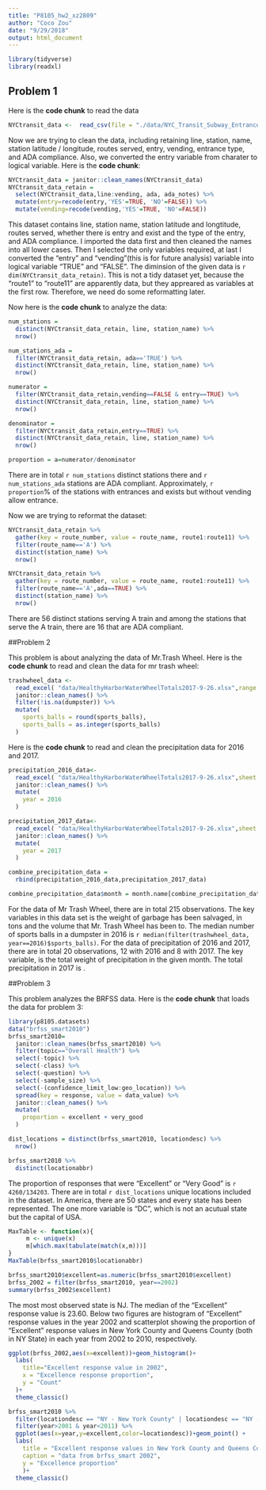 ```yaml
---
title: "P8105_hw2_xz2809"
author: "Coco Zou"
date: "9/29/2018"
output: html_document
---
```


```r
library(tidyverse)
library(readxl)
```

## Problem 1

Here is the **code chunk** to read the data
```r
NYCtransit_data <-  read_csv(file = "./data/NYC_Transit_Subway_Entrance_And_Exit_Data.csv")
```

Now we are trying to clean the data, including retaining line, station, name, station latitude / longitude, routes served, entry, vending, entrance type, and ADA compliance. Also, we converted the entry variable from charater to logical variable. Here is the **code chunk**:

```r
NYCtransit_data = janitor::clean_names(NYCtransit_data)
NYCtransit_data_retain = 
  select(NYCtransit_data,line:vending, ada, ada_notes) %>% 
  mutate(entry=recode(entry,'YES'=TRUE, 'NO'=FALSE)) %>% 
  mutate(vending=recode(vending,'YES'=TRUE, 'NO'=FALSE))
```

This dataset contains line, station name, station latitude and longtitude, routes served, whether there is entry and exist and the type of the entry, and ADA compliance. I imported the data first and then cleaned the names into all lower cases. Then I selected the only variables required, at last I converted the "entry" and "vending"(this is for future analysis) variable into logical variable "TRUE" and "FALSE". The diminsion of the given data is `r dim(NYCtransit_data_retain)`. This is not a tidy dataset yet, because the "route1" to "route11" are apparently data, but they appreared as variables at the first row. Therefore, we need do some reformatting later. 

Now here is the **code chunk** to analyze the data:

```r
num_stations = 
  distinct(NYCtransit_data_retain, line, station_name) %>% 
  nrow()

num_stations_ada = 
  filter(NYCtransit_data_retain, ada=='TRUE') %>% 
  distinct(NYCtransit_data_retain, line, station_name) %>% 
  nrow()

numerator = 
  filter(NYCtransit_data_retain,vending==FALSE & entry==TRUE) %>% 
  distinct(NYCtransit_data_retain, line, station_name) %>% 
  nrow()

denominator = 
  filter(NYCtransit_data_retain,entry==TRUE) %>% 
  distinct(NYCtransit_data_retain, line, station_name) %>% 
  nrow()

proportion = a=numerator/denominator
```

There are in total `r num_stations` distinct stations there and `r num_stations_ada` stations are ADA compliant. Approximately, `r proportion`% of the stations with entrances and exists but without vending allow entrance. 

Now we are trying to reformat the dataset:

```r
NYCtransit_data_retain %>% 
  gather(key = route_number, value = route_name, route1:route11) %>% 
  filter(route_name=='A') %>% 
  distinct(station_name) %>% 
  nrow()

NYCtransit_data_retain %>% 
  gather(key = route_number, value = route_name, route1:route11) %>% 
  filter(route_name=='A',ada==TRUE) %>% 
  distinct(station_name) %>% 
  nrow()
```
There are 56 distinct stations serving A train and among the stations that serve the A train, there are 16 that are ADA compliant.

##Problem 2

This problem is about analyzing the data of Mr.Trash Wheel. Here is the **code chunk** to read and clean the data for mr trash wheel:
```r
trashwheel_data <-  
  read_excel( "data/HealthyHarborWaterWheelTotals2017-9-26.xlsx",range = cell_cols("A:N"), ) %>% 
  janitor::clean_names() %>% 
  filter(!is.na(dumpster)) %>% 
  mutate(
    sports_balls = round(sports_balls),
    sports_balls = as.integer(sports_balls)
  )
```

Here is the **code chunk** to read and clean the precipitation data for 2016 and 2017. 
```r
precipitation_2016_data<-
  read_excel( "data/HealthyHarborWaterWheelTotals2017-9-26.xlsx",sheet = "2016 Precipitation", range = "A2:B15") %>% 
  janitor::clean_names() %>%
  mutate(
    year = 2016
  )

precipitation_2017_data<-
  read_excel( "data/HealthyHarborWaterWheelTotals2017-9-26.xlsx",sheet = "2017 Precipitation", range = "A2:B15") %>% 
  janitor::clean_names() %>%
  mutate(
    year = 2017
  )

combine_precipitation_data =
  rbind(precipitation_2016_data,precipitation_2017_data) 

combine_precipitation_data$month = month.name[combine_precipitation_data$month]
```

For the data of Mr Trash Wheel, there are in total 215 observations. The key variables in this data set is the weight of garbage has been salvaged, in tons and the volume that Mr. Trash Wheel has been to. The median number of sports balls in a dumpster in 2016 is `r median(filter(trashwheel_data, year==2016)$sports_balls)`. For the data of precipitation of 2016 and 2017, there are in total 20 observations, 12 with 2016 and 8 with 2017. The key variable, is the total weight of precipitation in the given month. The total precipitation in 2017 is . 

##Problem 3

This problem analyzes the BRFSS data. Here is the **code chunk** that loads the data for problem 3:
```r
library(p8105.datasets)
data("brfss_smart2010")
brfss_smart2010=
  janitor::clean_names(brfss_smart2010) %>% 
  filter(topic=="Overall Health") %>% 
  select(-topic) %>% 
  select(-class) %>% 
  select(-question) %>% 
  select(-sample_size) %>%
  select(-(confidence_limit_low:geo_location)) %>% 
  spread(key = response, value = data_value) %>% 
  janitor::clean_names() %>% 
  mutate(
    proportion = excellent + very_good
  )
```


```r
dist_locations = distinct(brfss_smart2010, locationdesc) %>% 
  nrow()

brfss_smart2010 %>% 
  distinct(locationabbr)
```
The proportion of responses that were “Excellent” or “Very Good" is `r 4260/134203`. There are in total `r dist_locations` unique locations included in the dataset. In America, there are 50 states and every state has been represented. The one more variable is "DC", which is not an acutual state but the capital of USA.

```r
MaxTable <- function(x){
     m <- unique(x)
     m[which.max(tabulate(match(x,m)))]
}
MaxTable(brfss_smart2010$locationabbr)
```


```r
brfss_smart2010$excellent=as.numeric(brfss_smart2010$excellent)
brfss_2002 = filter(brfss_smart2010, year==2002)
summary(brfss_2002$excellent)
```

The most most observed state is NJ. The median of the “Excellent” response value is 23.60. Below two figures are histogram of “Excellent” response values in the year 2002 and scatterplot showing the proportion of “Excellent” response values in New York County and Queens County (both in NY State) in each year from 2002 to 2010, respectively. 

```r
ggplot(brfss_2002,aes(x=excellent))+geom_histogram()+
  labs(
    title="Excellent response value in 2002",
    x = "Excellence response proportion",
    y = "Count"
  )+
  theme_classic()
```

```r
brfss_smart2010 %>% 
  filter(locationdesc == "NY - New York County" | locationdesc == "NY - Queens County") %>% 
  filter(year>2001 & year<2011) %>% 
  ggplot(aes(x=year,y=excellent,color=locationdesc))+geom_point() + 
  labs(
    title = "Excellent response values in New York County and Queens County",
    caption = "data from brfss_smart 2002",
    y = "Excellence proportion"
    )+
  theme_classic()
```






